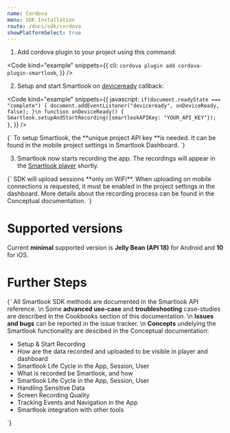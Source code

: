 ```yaml
---
name: Cordova
menu: SDK Installation
route: /docs/sdk/cordova
showPlatformSelect: true
---
```


<Title>Cordova SDK Installation</Title>

1. Add cordova plugin to your project using this command:

<Code
  kind="example"
  snippets={{
    cli: `
cordova plugin add cordova-plugin-smartlook
`,
  }}
/>

2. Setup and start Smartlook on [deviceready](https://cordova.apache.org/docs/en/5.1.1/cordova/events/events.deviceready.html) callback:

<Code
  kind="example"
  snippets={{
      javascript: `
if(document.readyState === "complete") {
  document.addEventListener("deviceready", onDeviceReady, false);
}\n
function onDeviceReady() {
    Smartlook.setupAndStartRecording({smartlookAPIKey: "YOUR_API_KEY"});
}
      `,
  }}
/>

<TextBlock kind="important">
{`
To setup Smartlook, the **unique project API key **is needed. It can be found in the mobile project settings in <Link to="https://app.smartlook.com/settings/projects">Smartlook Dashboard</Link>.
`}
</TextBlock>

3. Smartlook now starts recording the app. The recordings will appear in the [Smartlook player](https://app.smartlook.com/) shortly.

<TextBlock kind="important">
{`
SDK will upload sessions **only on WiFi**. When uploading on mobile connections is requested, it must be enabled in the project settings in the dashboard. More details about the recording process can be found in the <Link to="/docs/sdk/conceptual/when-the-recordings-appear-in-dashboard">Conceptual documentation</Link>.
`}
</TextBlock>

# Supported versions
Current **minimal** supported version is **Jelly Bean (API 18)** for Android and **10** for iOS.

# Further Steps
<TextBlock>{`
All Smartlook SDK methods are documented in the <Link to="/docs/sdk/api-reference" platform="cordova">Smartlook API reference</Link>.
\n
Some **advanced use-case** and **troubleshooting** case-studies are described in the Cookbooks section of this documentation.
\n
**Issues and bugs** can be reported in the <Link to="https://github.com/smartlook/smartlook-mobile-issue-tracker)">issue tracker</Link>.
\n
**Concepts** undelying the Smartlook functionality are descibed in the Conceptual documentation:
* <Link to="/docs/sdk/conceptual/setup-and-start-recording" platform="cordova">Setup & Start Recording</Link>
* <Link to="/docs/sdk/conceptual/when-the-recordings-appear-in-dashboard" platform="cordova">How are the data recorded and uploaded to be visible in player and dashboard</Link>
* <Link to="/docs/sdk/conceptual/life-cycle-session-user" platform="cordova">Smartlook Life Cycle in the App, Session, User</Link>
* <Link to="/docs/sdk/conceptual/what-and-how-is-recorded" platform="cordova">What is recorded be Smartlook, and how</Link>
* <Link to="/docs/sdk/conceptual/life-cycle-session-user" platform="cordova">Smartlook Life Cycle in the App, Session, User</Link>
* <Link to="/docs/sdk/conceptual/handling-sensitive-data" platform="cordova">Handling Sensitive Data</Link>
* <Link to="/docs/sdk/conceptual/screen-recording-quality" platform="cordova">Screen Recording Quality</Link>
* Tracking <Link to="/docs/sdk/conceptual/event-tracking" platform="cordova">Events</Link> and <Link to="/docs/sdk/conceptual/recording-navigation" platform="cordova">Navigation</Link> in the App
* <Link to="/docs/sdk/conceptual/integrating-with-other-tools" platform="cordova">Smartlook integration with other tools</Link>
`}</TextBlock>

